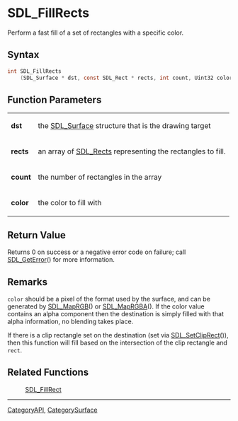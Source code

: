 = SDL_FillRects =

Perform a fast fill of a set of rectangles with a specific color.

== Syntax ==

<syntaxhighlight lang='c'>
int SDL_FillRects
    (SDL_Surface * dst, const SDL_Rect * rects, int count, Uint32 color);
</syntaxhighlight>

== Function Parameters ==

{|
|'''dst'''
|the [[SDL_Surface]] structure that is the drawing target
|-
|'''rects'''
|an array of [[SDL_Rects]] representing the rectangles to fill.
|-
|'''count'''
|the number of rectangles in the array
|-
|'''color'''
|the color to fill with
|}

== Return Value ==

Returns 0 on success or a negative error code on failure; call
[[SDL_GetError]]() for more information.

== Remarks ==

<code>color</code> should be a pixel of the format used by the surface, and
can be generated by [[SDL_MapRGB]]() or [[SDL_MapRGBA]](). If the color
value contains an alpha component then the destination is simply filled
with that alpha information, no blending takes place.

If there is a clip rectangle set on the destination (set via
[[SDL_SetClipRect]]()), then this function will fill based on the
intersection of the clip rectangle and <code>rect</code>.

== Related Functions ==

:[[SDL_FillRect]]

----
[[CategoryAPI]], [[CategorySurface]]


